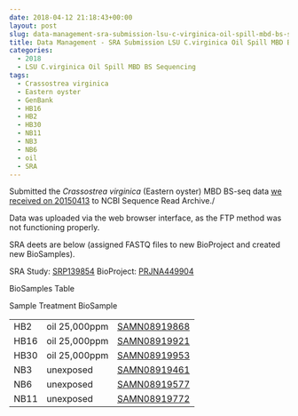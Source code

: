 ```yaml
---
date: 2018-04-12 21:18:43+00:00
layout: post
slug: data-management-sra-submission-lsu-c-virginica-oil-spill-mbd-bs-seq-data
title: Data Management - SRA Submission LSU C.virginica Oil Spill MBD BS-seq Data
categories:
  - 2018
  - LSU C.virginica Oil Spill MBD BS Sequencing
tags:
  - Crassostrea virginica
  - Eastern oyster
  - GenBank
  - HB16
  - HB2
  - HB30
  - NB11
  - NB3
  - NB6
  - oil
  - SRA
---
```


Submitted the _Crassostrea virginica_ (Eastern oyster) MBD BS-seq data [we received on 20150413](https://robertslab.github.io/sams-notebook/posts/2015/2015-04-13-sequence-data-lsu-c-virginica-oil-spill-mbd-bs-seq-demultiplexed.html) to NCBI Sequence Read Archive./

Data was uploaded via the web browser interface, as the FTP method was not functioning properly.

SRA deets are below (assigned FASTQ files to new BioProject and created new BioSamples).

SRA Study: [SRP139854](https://www.ncbi.nlm.nih.gov/Traces/study/?acc=SRP139854)
BioProject: [PRJNA449904](https://www.ncbi.nlm.nih.gov/bioproject/PRJNA449904)

BioSamples Table

<table >

<tr >
  Sample
  Treatment
  BioSample
</tr>

<tbody >
<tr >
  
<td >HB2
</td>
  
<td >oil 25,000ppm
</td>
  
<td >[SAMN08919868](https://www.ncbi.nlm.nih.gov/biosample/SAMN08919868)
</td>
</tr>
<tr >
  
<td >HB16
</td>
  
<td >oil 25,000ppm
</td>
  
<td >[SAMN08919921](https://www.ncbi.nlm.nih.gov/biosample/SAMN08919921)
</td>
</tr>
<tr >
  
<td >HB30
</td>
  
<td >oil 25,000ppm
</td>
  
<td >[SAMN08919953](https://www.ncbi.nlm.nih.gov/biosample/SAMN08919953)
</td>
</tr>
<tr >
  
<td >NB3
</td>
  
<td >unexposed
</td>
  
<td >[SAMN08919461](https://www.ncbi.nlm.nih.gov/biosample/SAMN08919461)
</td>
</tr>
<tr >
  
<td >NB6
</td>
  
<td >unexposed
</td>
  
<td >[SAMN08919577](https://www.ncbi.nlm.nih.gov/biosample/SAMN08919577)
</td>
</tr>
<tr >
  
<td >NB11
</td>
  
<td >unexposed
</td>
  
<td >[SAMN08919772](https://www.ncbi.nlm.nih.gov/biosample/SAMN08919772)
</td>
</tr>
</tbody>
</table>
